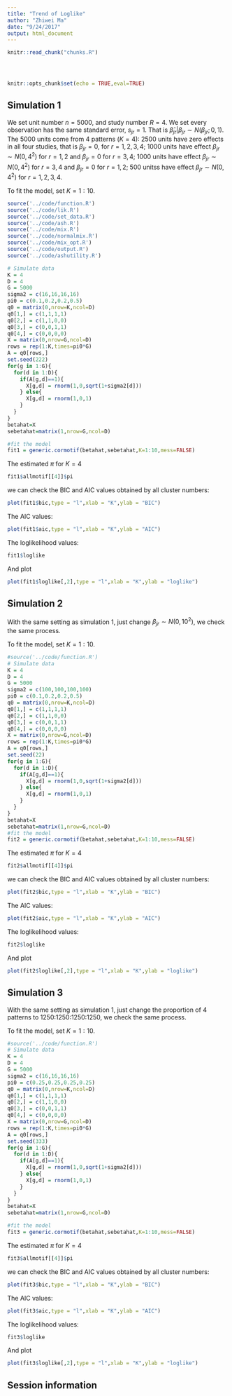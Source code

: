```yaml
---
title: "Trend of Loglike"
author: "Zhiwei Ma"
date: "9/24/2017"
output: html_document
---
```


<!-- The file analysis/chunks.R contains chunks that define default settings
shared across the workflowr files. -->
```r
knitr::read_chunk("chunks.R")
```

<!-- Update knitr chunk options -->
```r
```

<!-- Insert the date the file was last updated -->
```r
```

<!-- Insert the code version (Git commit SHA1) if Git repository exists and R
 package git2r is installed -->
```r
```

<!-- Add your analysis here -->

```r
knitr::opts_chunk$set(echo = TRUE,eval=TRUE)
```

## Simulation 1

We set unit number $n = 5000$, and study number $R = 4$. We set every observation has the same standard error, $s_{jr}=1$. That is $\hat\beta_{jr}|\beta_{jr}\sim N(\beta_{jr};0,1)$. The 5000 units come from 4 patterns ($K=4$): 2500 units have zero effects in all four studies, that is $\beta_{jr}=0$, for $r = 1,2,3,4$; 1000 units have effect $\beta_{jr}\sim N(0,4^2)$ for $r =1, 2$ and $\beta_{jr}=0$ for $r =3, 4$; 1000 units have effect $\beta_{jr}\sim N(0,4^2)$ for $r =3, 4$ and $\beta_{jr}=0$ for $r = 1, 2$; 500 unitss have effect $\beta_{jr}\sim N(0,4^2)$ for $r =1, 2,3,4$. 

To fit the model, set $K = 1:10$.

```r

source('../code/function.R')
source('../code/lik.R')
source('../code/set_data.R')
source('../code/ash.R')
source('../code/mix.R')
source('../code/normalmix.R')
source('../code/mix_opt.R')
source('../code/output.R')
source('../code/ashutility.R')

# Simulate data
K = 4
D = 4
G = 5000
sigma2 = c(16,16,16,16)
pi0 = c(0.1,0.2,0.2,0.5)
q0 = matrix(0,nrow=K,ncol=D)
q0[1,] = c(1,1,1,1)
q0[2,] = c(1,1,0,0)
q0[3,] = c(0,0,1,1)
q0[4,] = c(0,0,0,0)
X = matrix(0,nrow=G,ncol=D)
rows = rep(1:K,times=pi0*G)
A = q0[rows,]
set.seed(222)
for(g in 1:G){
  for(d in 1:D){
    if(A[g,d]==1){
      X[g,d] = rnorm(1,0,sqrt(1+sigma2[d]))
    } else{
      X[g,d] = rnorm(1,0,1)
    }
  }
}
betahat=X
sebetahat=matrix(1,nrow=G,ncol=D)
```

```r
#fit the model
fit1 = generic.cormotif(betahat,sebetahat,K=1:10,mess=FALSE)
```

The estimated $\pi$ for $K=4$

```r
fit1$allmotif[[4]]$pi
```

we can check the BIC and AIC values obtained by all cluster numbers:

```r
plot(fit1$bic,type = "l",xlab = "K",ylab = "BIC")
```

The AIC values:

```r
plot(fit1$aic,type = "l",xlab = "K",ylab = "AIC")
```

The loglikelihood values:

```r
fit1$loglike
```

And plot

```r
plot(fit1$loglike[,2],type = "l",xlab = "K",ylab = "loglike")
```

## Simulation 2

With the same setting as simulation 1, just change $\beta_{jr}\sim N(0,10^2)$, we check the same process. 

To fit the model, set $K = 1:10$.

```r
#source('../code/function.R')
# Simulate data
K = 4
D = 4
G = 5000
sigma2 = c(100,100,100,100)
pi0 = c(0.1,0.2,0.2,0.5)
q0 = matrix(0,nrow=K,ncol=D)
q0[1,] = c(1,1,1,1)
q0[2,] = c(1,1,0,0)
q0[3,] = c(0,0,1,1)
q0[4,] = c(0,0,0,0)
X = matrix(0,nrow=G,ncol=D)
rows = rep(1:K,times=pi0*G)
A = q0[rows,]
set.seed(22)
for(g in 1:G){
  for(d in 1:D){
    if(A[g,d]==1){
      X[g,d] = rnorm(1,0,sqrt(1+sigma2[d]))
    } else{
      X[g,d] = rnorm(1,0,1)
    }
  }
}
betahat=X
sebetahat=matrix(1,nrow=G,ncol=D)
#fit the model
fit2 = generic.cormotif(betahat,sebetahat,K=1:10,mess=FALSE)
```

The estimated $\pi$ for $K=4$

```r
fit2$allmotif[[4]]$pi
```

we can check the BIC and AIC values obtained by all cluster numbers:

```r
plot(fit2$bic,type = "l",xlab = "K",ylab = "BIC")
```

The AIC values:

```r
plot(fit2$aic,type = "l",xlab = "K",ylab = "AIC")
```

The loglikelihood values:

```r
fit2$loglike
```

And plot

```r
plot(fit2$loglike[,2],type = "l",xlab = "K",ylab = "loglike")
```

## Simulation 3

With the same setting as simulation 1, just change the proportion of 4 patterns to 1250:1250:1250:1250, we check the same process. 

To fit the model, set $K = 1:10$.

```r
#source('../code/function.R')
# Simulate data
K = 4
D = 4
G = 5000
sigma2 = c(16,16,16,16)
pi0 = c(0.25,0.25,0.25,0.25)
q0 = matrix(0,nrow=K,ncol=D)
q0[1,] = c(1,1,1,1)
q0[2,] = c(1,1,0,0)
q0[3,] = c(0,0,1,1)
q0[4,] = c(0,0,0,0)
X = matrix(0,nrow=G,ncol=D)
rows = rep(1:K,times=pi0*G)
A = q0[rows,]
set.seed(333)
for(g in 1:G){
  for(d in 1:D){
    if(A[g,d]==1){
      X[g,d] = rnorm(1,0,sqrt(1+sigma2[d]))
    } else{
      X[g,d] = rnorm(1,0,1)
    }
  }
}
betahat=X
sebetahat=matrix(1,nrow=G,ncol=D)
```

```r
#fit the model
fit3 = generic.cormotif(betahat,sebetahat,K=1:10,mess=FALSE)
```

The estimated $\pi$ for $K=4$

```r
fit3$allmotif[[4]]$pi
```

we can check the BIC and AIC values obtained by all cluster numbers:

```r
plot(fit3$bic,type = "l",xlab = "K",ylab = "BIC")
```

The AIC values:

```r
plot(fit3$aic,type = "l",xlab = "K",ylab = "AIC")
```

The loglikelihood values:

```r
fit3$loglike
```

And plot

```r
plot(fit3$loglike[,2],type = "l",xlab = "K",ylab = "loglike")
```


## Session information

<!-- Insert the session information into the document -->
```r
```
